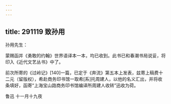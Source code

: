 ```yaml
---
---
---
```

title: 291119 致孙用
---




孙用先生：

蒙赐函并《勇敢的约翰》世界语译本一本，均已收到。此书已和春潮书局说妥，将印入《近代文艺丛书》中了。

前次所寄的《过岭记》[140]一篇，已定于《奔流》第五本上发表，兹寄上稿费十二元（留版权），希赴商务印书馆一取希[系]托周建人，以他的名义汇出，并将收条填好，函寄“上海宝山路商务印书馆编译所周建人收转”迅收为荷。

鲁迅 十一月十九夜